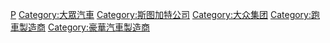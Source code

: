 {{Commonscat|Porsche}}

[[Category:德國汽車公司|P]]
[[Category:大眾汽車|Category:大眾汽車]]
[[Category:斯图加特公司|Category:斯图加特公司]]
[[Category:大众集团|Category:大众集团]]
[[Category:跑車製造商|Category:跑車製造商]]
[[Category:豪華汽車製造商|Category:豪華汽車製造商]]